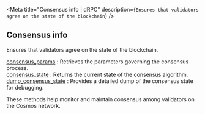 
<Meta
  title="Consensus info | dRPC"
  description={`Ensures that validators agree on the state of the blockchain`}
/>
## Consensus info

Ensures that validators agree on the state of the blockchain.

[consensus_params](/cosmos-api/consensusinfo/consensus_params) : Retrieves the parameters governing the consensus process. \
[consensus_state](/cosmos-api/consensusinfo/consensus_state) : Returns the current state of the consensus algorithm. \
[dump_consensus_state](/cosmos-api/consensusinfo/dump_consensus_state) : Provides a detailed dump of the consensus state for debugging.

These methods help monitor and maintain consensus among validators on the Cosmos network.

<Space h={16} />
<GetStarted />
